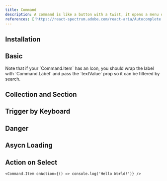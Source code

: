```yaml
---
title: Command
description: A command is like a button with a twist, it opens a menu of options. It's a cooler version of a combobox, ideal for command palettes, menus, and more.
references: ['https://react-spectrum.adobe.com/react-aria/Autocomplete.html#props','https://react-spectrum.adobe.com/react-aria/Modal.html#props']
---
```


## Installation
<Install component='command' />

## Basic
<Note>
    Note that if your `Command.Item` has an Icon, you should wrap the label with `Command.Label` and pass the `textValue` prop so it can be filtered by search.
</Note>
<Demo center component='controls/command/command-demo' />

## Collection and Section
<Demo center component='controls/command/command-section-demo' />

## Trigger by Keyboard
<Demo center component='controls/command/command-trigger-by-keyboard-demo' />

## Danger
<Demo center component='controls/command/command-danger-item-demo' />

## Asycn Loading
<Demo center component='controls/command/command-async-demo' />

## Action on Select

```tsx
<Command.Item onAction={() => console.log('Hello World!')} />
```
